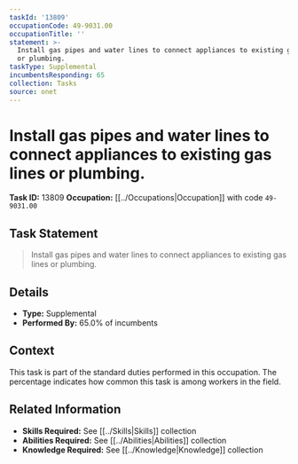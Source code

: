 ```yaml
---
taskId: '13809'
occupationCode: 49-9031.00
occupationTitle: ''
statement: >-
  Install gas pipes and water lines to connect appliances to existing gas lines
  or plumbing.
taskType: Supplemental
incumbentsResponding: 65
collection: Tasks
source: onet
---
```

# Install gas pipes and water lines to connect appliances to existing gas lines or plumbing.

**Task ID:** 13809
**Occupation:** [[../Occupations|Occupation]] with code `49-9031.00`

## Task Statement

> Install gas pipes and water lines to connect appliances to existing gas lines or plumbing.

## Details

- **Type:** Supplemental
- **Performed By:** 65.0% of incumbents

## Context

This task is part of the standard duties performed in this occupation. The percentage indicates how common this task is among workers in the field.

## Related Information

- **Skills Required:** See [[../Skills|Skills]] collection
- **Abilities Required:** See [[../Abilities|Abilities]] collection
- **Knowledge Required:** See [[../Knowledge|Knowledge]] collection
